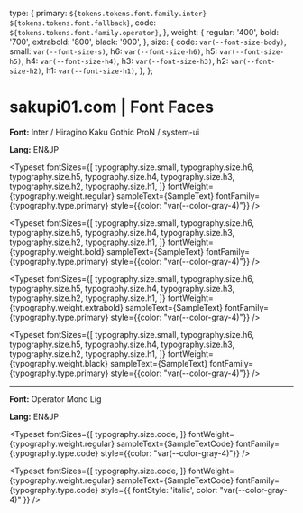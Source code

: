 
<Meta title="Typography" />

  type: {
    primary: `${tokens.tokens.font.family.inter} ${tokens.tokens.font.fallback}`,
    code: `${tokens.tokens.font.family.operator}`,
  },
  weight: {
    regular: '400',
    bold: '700',
    extrabold: '800',
    black: '900',
  },
  size: {
    code: `var(--font-size-body)`,
    small: `var(--font-size-s)`,
    h6: `var(--font-size-h6)`,
    h5: `var(--font-size-h5)`,
    h4: `var(--font-size-h4)`,
    h3: `var(--font-size-h3)`,
    h2: `var(--font-size-h2)`,
    h1: `var(--font-size-h1)`,
  },
};


# sakupi01.com | Font Faces

**Font:** Inter / Hiragino Kaku Gothic ProN / system-ui

**Lang:** EN&JP

<Typeset
  fontSizes={[
    typography.size.small,
    typography.size.h6,
    typography.size.h5,
    typography.size.h4,
    typography.size.h3,
    typography.size.h2,
    typography.size.h1,
  ]}
  fontWeight={typography.weight.regular}
  sampleText={SampleText}
  fontFamily={typography.type.primary}
  style={{color: "var(--color-gray-4)"}}
/>

<Typeset
  fontSizes={[
    typography.size.small,
    typography.size.h6,
    typography.size.h5,
    typography.size.h4,
    typography.size.h3,
    typography.size.h2,
    typography.size.h1,
  ]}
  fontWeight={typography.weight.bold}
  sampleText={SampleText}
  fontFamily={typography.type.primary}
  style={{color: "var(--color-gray-4)"}}
/>

<Typeset
  fontSizes={[
    typography.size.small,
    typography.size.h6,
    typography.size.h5,
    typography.size.h4,
    typography.size.h3,
    typography.size.h2,
    typography.size.h1,
  ]}
  fontWeight={typography.weight.extrabold}
  sampleText={SampleText}
  fontFamily={typography.type.primary}
  style={{color: "var(--color-gray-4)"}}
/>

<Typeset
  fontSizes={[
    typography.size.small,
    typography.size.h6,
    typography.size.h5,
    typography.size.h4,
    typography.size.h3,
    typography.size.h2,
    typography.size.h1,
  ]}
  fontWeight={typography.weight.black}
  sampleText={SampleText}
  fontFamily={typography.type.primary}
  style={{color: "var(--color-gray-4)"}}
/>

<hr />

**Font:** Operator Mono Lig

**Lang:** EN&JP

<Typeset
  fontSizes={[
    typography.size.code,
  ]}
  fontWeight={typography.weight.regular}
  sampleText={SampleTextCode}
  fontFamily={typography.type.code}
  style={{color: "var(--color-gray-4)"}}
/>

<Typeset
  fontSizes={[
    typography.size.code,
  ]}
  fontWeight={typography.weight.regular}
  sampleText={SampleTextCode}
  fontFamily={typography.type.code}
  style={{ fontStyle: 'italic', color: "var(--color-gray-4)" }}
/>
